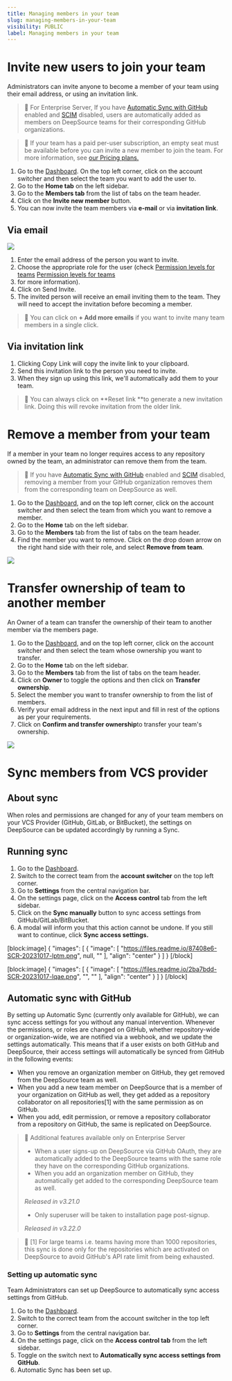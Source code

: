 ```yaml
---
title: Managing members in your team
slug: managing-members-in-your-team
visibility: PUBLIC
label: Managing members in your team
---
```

# Invite new users to join your team

Administrators can invite anyone to become a member of your team using their email address, or using an invitation link.

> 📘 For Enterprise Server, If you have [Automatic Sync with GitHub](/docs/access-control-managing-members-in-your-team#automatic-sync-with-github) enabled and [SCIM](/docs/integrations-sso#setup-scim-provisioning) disabled, users are automatically added as members on DeepSource teams for their corresponding GitHub organizations.

> 📘 If your team has a paid per-user subscription, an empty seat must be available before you can invite a new member to join the team. For more information, see [our Pricing plans.](https://deepsource.io/pricing/)

1. Go to the [Dashboard](https://deepsource.io/dashboard/). On the top left corner, click on the account switcher and then select the team you want to add the user to.
2. Go to the **Home tab** on the left sidebar.
3. Go to the **Members tab** from the list of tabs on the team header.
4. Click on the **Invite new member** button.
5. You can now invite the team members via **e-mail** or via **invitation link**.

## Via email

![](https://files.readme.io/656aca1-small-invite_team.png)

1. Enter the email address of the person you want to invite.
2. Choose the appropriate role for the user (check [Permission levels for teams](<>) [Permission levels for teams](https://deepsource-docs.readme.io/docs/managing-peoples-access-to-team-with-roles#:~:text=Suggest%20Edits-,Permission%20levels%20for%20teams,-Teams%20can%20have)
3. for more information).
4. Click on Send Invite.
5. The invited person will receive an email inviting them to the team. They will need to accept the invitation before becoming a member.

> 📘 You can click on **+ Add more emails** if you want to invite many team members in a single click.

## Via invitation link

1. Clicking Copy Link will copy the invite link to your clipboard.
2. Send this invitation link to the person you need to invite.
3. When they sign up using this link, we'll automatically add them to your team.

> 📘 You can always click on **Reset link **to generate a new invitation link. Doing this will revoke invitation from the older link.

# Remove a member from your team

If a member in your team no longer requires access to any repository owned by the team, an administrator can remove them from the team.

> 📘 If you have [Automatic Sync with GitHub](#automatic-sync-with-github) enabled and [SCIM](/docs/integrations-sso#setup-scim-provisioning) disabled, removing a member from your GitHub organization removes them from the corresponding team on DeepSource as well.

1. Go to the [Dashboard](https://deepsource.io/dashboard/), and on the top left corner, click on the account switcher and then select the team from which you want to remove a member.
2. Go to the **Home** tab on the left sidebar.
3. Go to the **Members** tab from the list of tabs on the team header.
4. Find the member you want to remove. Click on the drop down arrow on the right hand side with their role, and select **Remove from team**.

![](https://files.readme.io/42614c2-small-remove_team.png)

# Transfer ownership of team to another member

An Owner of a team can transfer the ownership of their team to another member via the members page.

1. Go to the [Dashboard](https://deepsource.io/dashboard/), and on the top left corner, click on the account switcher and then select the team whose ownership you want to transfer.
2. Go to the **Home** tab on the left sidebar.
3. Go to the **Members** tab from the list of tabs on the team header.
4. Click on **Owner** to toggle the options and then click on **Transfer ownership**.
5. Select the member you want to transfer ownership to from the list of members.
6. Verify your email address in the next input and fill in rest of the options as per your requirements.
7. Click on **Confirm and transfer ownership**to transfer your team's ownership.

![](https://files.readme.io/2a8a254-small-Transfer_ownership.png)

# Sync members from VCS provider

## About sync

When roles and permissions are changed for any of your team members on your VCS Provider (GitHub, GitLab, or BitBucket), the settings on DeepSource can be updated accordingly by running a Sync.

## Running sync

1. Go to the [Dashboard](https://deepsource.io/dashboard).
2. Switch to the correct team from the **account switcher** on the top left corner.
3. Go to **Settings** from the central navigation bar.
4. On the settings page, click on the **Access control** tab from the left sidebar.
5. Click on the **Sync manually** button to sync access settings from GitHub/GitLab/BitBucket.
6. A modal will inform you that this action cannot be undone. If you still want to continue, click **Sync access settings.**

[block:image]
{
  "images": [
    {
      "image": [
        "https://files.readme.io/87408e6-SCR-20231017-lptm.png",
        null,
        ""
      ],
      "align": "center"
    }
  ]
}
[/block]


[block:image]
{
  "images": [
    {
      "image": [
        "https://files.readme.io/2ba7bdd-SCR-20231017-lqae.png",
        "",
        ""
      ],
      "align": "center"
    }
  ]
}
[/block]


## Automatic sync with GitHub

By setting up Automatic Sync (currently only available for GitHub), we can sync access settings for you without any manual intervention. Whenever the permissions, or roles are changed on GitHub, whether repository-wide or organization-wide, we are notified via a webhook, and we update the settings automatically. This means that if a user exists on both GitHub and DeepSource, their access settings will automatically be synced from GitHub in the following events:

- When you remove an organization member on GitHub, they get removed from the DeepSource team as well.
- When you add a new team member on DeepSource that is a member of your organization on GitHub as well, they get added as a repository collaborator on all repositories[1] with the same permission as on GitHub.
- When you add, edit permission, or remove a repository collaborator from a repository on GitHub, the same is replicated on DeepSource.

> 📘 Additional features available only on Enterprise Server
> 
> - When a user signs-up on DeepSource via GitHub OAuth, they are automatically added to the DeepSource teams with the same role they have on the corresponding GitHub organizations.
> - When you add an organization member on GitHub, they automatically get added to the corresponding DeepSource team as well.
> 
> _Released in v3.21.0_
> 
> - Only superuser will be taken to installation page post-signup.
> 
> _Released in v3.22.0_

> 📘 [1] For large teams i.e. teams having more than 1000 repositories, this sync is done only for the repositories which are activated on DeepSource to avoid GitHub's API rate limit from being exhausted.

### Setting up automatic sync

Team Administrators can set up DeepSource to automatically sync access settings from GitHub.

1. Go to the [Dashboard](https://deepsource.io/dashboard).
2. Switch to the correct team from the account switcher in the top left corner.
3. Go to **Settings** from the central navigation bar.
4. On the settings page, click on the **Access control tab** from the left sidebar.
5. Toggle on the switch next to **Automatically sync access settings from GitHub**.
6. Automatic Sync has been set up.
